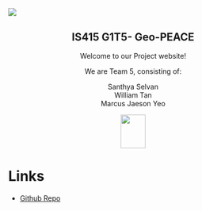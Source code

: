 ![]()

![]()

# ![](images/Untitled design.jpg)

::: {style="text-align: center;"}
# IS415 G1T5- Geo-PEACE

Welcome to our Project website!

We are Team 5, consisting of:

Santhya Selvan \
William Tan \
Marcus Jaeson Yeo

![](images/clipboard-3137361860.png){width="50" height="68"}
:::

# Links

-   [Github Repo](https://github.com/WASDuser/is415-g1t5-gaaProj)
